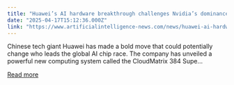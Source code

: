 ```yaml
---
title: "Huawei’s AI hardware breakthrough challenges Nvidia’s dominance"
date: "2025-04-17T15:12:36.000Z"
link: "https://www.artificialintelligence-news.com/news/huawei-ai-hardware-breakthrough-challenges-nvidia-dominance/"
---
```


Chinese tech giant Huawei has made a bold move that could potentially change who leads the global AI chip race. The company has unveiled a powerful new computing system called the CloudMatrix 384 Supe...

[Read more](https://www.artificialintelligence-news.com/news/huawei-ai-hardware-breakthrough-challenges-nvidia-dominance/)

